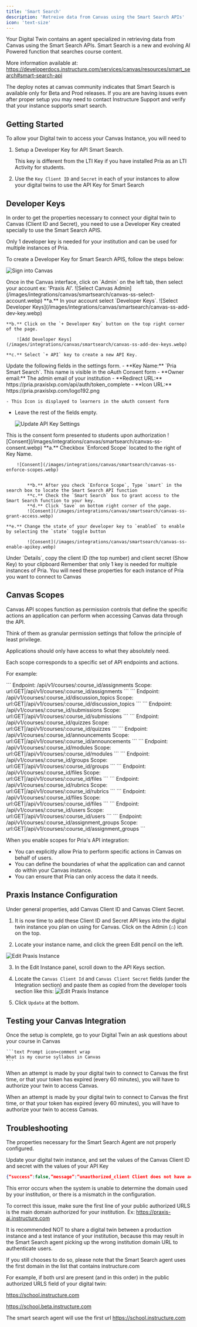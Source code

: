 ```yaml
---
title: 'Smart Search'
description: 'Retreive data from Canvas using the Smart Search APIs'
icon: 'text-size'
---
```


Your Digital Twin contains an agent specialized in retrieving data from Canvas using the Smart Search APIs.
Smart Search is a new and evolving AI Powered function that searches course content.

More information available at:
https://developerdocs.instructure.com/services/canvas/resources/smart_search#smart-search-api

<Note>
  The deploy notes at canvas community indicates that Smart Search is available
  only for Beta and Prod releases. If you are are having issues even after
  proper setup you may need to contact Instructure Support and verify that your
  instance supports smart search.
</Note>

## Getting Started

To allow your Digital twin to access your Canvas Instance, you will need to

1. Setup a Developer Key for API Smart Search.

   <Note>
     This key is different from the LTI Key if you have installed Pria as an LTI
     Activity for students.
   </Note>

2. Use the `Key Client ID` and `Secret` in each of your instances to allow your digital twins to use the API Key for Smart Search

## Developer Keys

In order to get the properties necessary to connect your digital twin to Canvas (Client ID and Secret), you need to use a Developer Key created specially to use the Smart Search APIS.

Only 1 developer key is needed for your institution and can be used for multiple instances of Pria.

To create a Developer Key for Smart Search APIS, follow the steps below:

<Steps>
  <Step title="Sign in to Canvas">

![Sign into Canvas](/images/integrations/canvas/smartsearch/canvas-ss-signin.webp)

  </Step>
  <Step title="Select Account">
    Once in the Canvas interface, click on `Admin` on the left tab, then select your account ex: 'Praxis AI'.
    ![Select Canvas Admin](/images/integrations/canvas/smartsearch/canvas-ss-select-account.webp)

  </Step>
  <Step title="Add Developer Key">
    **a.** In your account select `Developer Keys`.
        ![Select Developer Keys](/images/integrations/canvas/smartsearch/canvas-ss-add-dev-key.webp)

    **b.** Click on the `+ Developer Key` button on the top right corner of the page.

        ![Add Developer Keys](/images/integrations/canvas/smartsearch/canvas-ss-add-dev-keys.webp)

    **c.** Select `+ API` key to create a new API Key.

  </Step>

<Step title="Update API Key Settings">
  Update the following fields in the settings form.
  - **Key Name:**  `Pria Smart Search`.
    This name is visible in the oAuth Consent form
  - **Owner email:** The admin email of your institution
  - **Redirect URL:** https://pria.praxislxp.com/api/auth/token_complete
  - **Icon URL:** https://pria.praxislxp.com/logo192.png 
  
    - This Icon is displayed to learners in the oAuth consent form
  - Leave the rest of the fields empty.

    ![Update API Key Settings](/images/integrations/canvas/smartsearch/canvas-ss-api-key-settings.webp)

</Step>

<Step title="Authorize">
  This is the consent form presented to students upon authorization
    ![Consent](/images/integrations/canvas/smartsearch/canvas-ss-consent.webp)

</Step>

<Step title="Enforce Scopes">
    **a.** Checkbox `Enforced Scope` located to the right of Key Name.

        ![Consent](/images/integrations/canvas/smartsearch/canvas-ss-enforce-scopes.webp)


            **b.** After you check `Enforce Scope`, Type `smart` in the search box to locate the Smart Search API function
            **c.** Check the `Smart Search` box to grant access to the Smart Search function to your key.
            **d.** Click `Save` on bottom right corner of the page.
            ![Consent](/images/integrations/canvas/smartsearch/canvas-ss-grant-access.webp)

    **e.** Change the state of your developer key to `enabled` to enable by selecting the `state` toggle button

            ![Consent](/images/integrations/canvas/smartsearch/canvas-ss-enable-apikey.webp)

</Step>

<Step title="Copy Credentials">
  Under `Details`, copy the client ID (the top number) and client secret (Show
  Key) to your clipboard
</Step>

</Steps>

<Info>
  Remember that only 1 key is needed for multiple instances of Pria. You will
  need these properties for each instance of Pria you want to connect to Canvas
</Info>

## Canvas Scopes

Canvas API scopes function as permission controls that define the specific actions an application can perform when accessing Canvas data through the API.

Think of them as granular permission settings that follow the principle of least privilege.

<Warning>
  Applications should only have access to what they absolutely need.
</Warning>

Each scope corresponds to a specific set of API endpoints and actions.

For example:

<AccordionGroup>
  <Accordion title="Assignments">
    ```
    Endpoint: /api/v1/courses/:course_id/assignments
    Scope: url:GET|/api/v1/courses/:course_id/assignments
    ```

  </Accordion>
  <Accordion title="Discussions">
    ```
    Endpoint: /api/v1/courses/:course_id/discussion_topics
    Scope: url:GET|/api/v1/courses/:course_id/discussion_topics
    ```
  </Accordion>
  <Accordion title="Grades">
    ```
    Endpoint: /api/v1/courses/:course_id/submissions
    Scope: url:GET|/api/v1/courses/:course_id/submissions
    ```
  </Accordion>
  <Accordion title="Quizzes">
    ```
    Endpoint: /api/v1/courses/:course_id/quizzes
    Scope: url:GET|/api/v1/courses/:course_id/quizzes
    ```
  </Accordion>
  <Accordion title="Announcements">
    ```
    Endpoint: /api/v1/courses/:course_id/announcements
    Scope: url:GET|/api/v1/courses/:course_id/announcements
    ```
  </Accordion>
    <Accordion title="Modules">
    ```
    Endpoint: /api/v1/courses/:course_id/modules
    Scope: url:GET|/api/v1/courses/:course_id/modules
    ```
  </Accordion>
    <Accordion title="Groups">
    ```
    Endpoint: /api/v1/courses/:course_id/groups
    Scope: url:GET|/api/v1/courses/:course_id/groups
    ```
  </Accordion>
    <Accordion title="Files">
    ```
    Endpoint: /api/v1/courses/:course_id/files
    Scope: url:GET|/api/v1/courses/:course_id/files
    ```
  </Accordion>
      <Accordion title="Rubrics">
    ```
    Endpoint: /api/v1/courses/:course_id/rubrics
    Scope: url:GET|/api/v1/courses/:course_id/rubrics
    ```
  </Accordion>
      <Accordion title="Files (for syllabus upload)">
    ```
    Endpoint: /api/v1/courses/:course_id/files
    Scope: url:GET|/api/v1/courses/:course_id/files
    ```
  </Accordion>
      <Accordion title="Users (for adding teaching assistants)">
    ```
    Endpoint: /api/v1/courses/:course_id/users
    Scope: url:GET|/api/v1/courses/:course_id/users
    ```
  </Accordion>
        <Accordion title="Assignment Groups">
    ```
    Endpoint: /api/v1/courses/:course_id/assignment_groups
    Scope: url:GET|/api/v1/courses/:course_id/assignment_groups 
    ```
  </Accordion>

  </AccordionGroup>

When you enable scopes for Pria's API integration:

- You can explicitly allow Pria to perform specific actions in Canvas on behalf of users.
- You can define the boundaries of what the application can and cannot do within your Canvas instance.
- You can ensure that Pria can only access the data it needs.

## Praxis Instance Configuration

Under general properties, add Canvas Client ID and Canvas Client Secret.

1. It is now time to add these Client ID and Secret API keys into the digital twin instance you plan on using for Canvas. Click on the Admin (⌂) icon on the top.

2. Locate your instance name, and click the green Edit pencil on the left.

![Edit Praxis Instance](/images/integrations/canvas/smartsearch/canvas-ss-edit-instance.webp)

3. In the Edit Instance panel, scroll down to the API Keys section.

4. Locate the `Canvas Client Id` and `Canvas Client Secret` fields (under the Integration section) and paste them as copied from the developer tools section like this:
   ![Edit Praxis Instance](/images/integrations/canvas/smartsearch/canvas-ss-edit-instance-integrations.webp)

5. Click `Update` at the bottom.

## Testing your Canvas Integration

Once the setup is complete, go to your Digital Twin an ask questions about your course in Canvas

    ```text Prompt icon=comment wrap
    What is my course syllabus in Canvas
    ```

When an attempt is made by your digital twin to connect to Canvas the first time, or that your token has expired (every 60 minutes), you will have to authorize your twin to access Canvas.

<Note>
  When an attempt is made by your digital twin to connect to Canvas the first
  time, or that your token has expired (every 60 minutes), you will have to
  authorize your twin to access Canvas.
</Note>

## Troubleshooting

The properties necessary for the Smart Search Agent are not properly configured.

Update your digital twin instance, and set the values of the Canvas Client ID and secret with the values of your API Key

```json lines wrap
{“success”:false,”message”:”unauthorized_client Client does not have access to the specified Canvas account.”}
```

This error occurs when the system is unable to determine the domain used by your institution, or there is a mismatch in the configuration.

To correct this issue, make sure the first line of your public authorized URLS is the main domain authorized for your institution. Ex: https://praxis-ai.instructure.com

<Warning>
  It is recommended NOT to share a digital twin between a production instance
  and a test instance of your institution, because this may result in the Smart
  Search agent picking up the wrong institution domain URL to authenticate
  users.
</Warning>

If you still chooses to do so, please note that the Smart Search agent uses the first domain in the list that contains instructure.com

For example, if both ursl are present (and in this order) in the public authorized URLS field of your digital twin:

https://school.instructure.com

https://school.beta.instructure.com

The smart search agent will use the first url https://school.instructure.com

